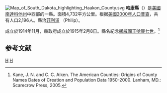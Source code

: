 {{noteTA
|T=zh-hans:哈康县 (南达科他州);zh-hk:哈康縣 (南達科他州);zh-tw:哈康郡 (南達科他州);
}}

[[File:Map_of_South_Dakota_highlighting_Haakon_County.svg|right]]
'''哈康縣'''（{{lang-en|Haakon County}}）是[[美國|美國]][[南達科他州|南達科他州]]中西部的一縣。面積4,732平方公里。根据[[美國2000年人口普查|美國2000年人口普查]]，共有人口2,196人。縣治[[菲利浦_(南達科他州)|菲利浦]] （Philip）。

成立於1914年11月，縣政府成立於1915年2月8日。縣名紀念[[挪威|挪威]][[挪威君主列表|國王]][[哈康七世|哈康七世]]。<ref>Kane, J. N. and C. C. Aiken. The American Counties: Origins of County Names Dates of Creation and Population Data 1950-2000. Lanham, MD.: Scarecrow Press, 2005.</ref>

==参考文献==
<div class="references-small">
<references />
</div>
[[Category:南達科他州行政區劃|H]]
[[Category:1915年建立的聚居地|H]]